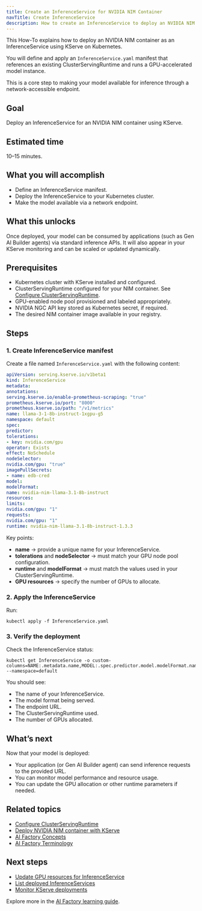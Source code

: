 ```yaml
---
title: Create an InferenceService for NVIDIA NIM Container
navTitle: Create InferenceService
description: How to create an InferenceService to deploy an NVIDIA NIM container with KServe on Kubernetes.
---
```


This How-To explains how to deploy an NVIDIA NIM container as an InferenceService using KServe on Kubernetes.

You will define and apply an `InferenceService.yaml` manifest that references an existing ClusterServingRuntime and runs a GPU-accelerated model instance.

This is a core step to making your model available for inference through a network-accessible endpoint.

## Goal

Deploy an InferenceService for an NVIDIA NIM container using KServe.

## Estimated time

10–15 minutes.

## What you will accomplish

-   Define an InferenceService manifest.
-   Deploy the InferenceService to your Kubernetes cluster.
-   Make the model available via a network endpoint.

## What this unlocks

Once deployed, your model can be consumed by applications (such as Gen AI Builder agents) via standard inference APIs.
It will also appear in your KServe monitoring and can be scaled or updated dynamically.

## Prerequisites

-   Kubernetes cluster with KServe installed and configured.
-   ClusterServingRuntime configured for your NIM container.
    See [Configure ClusterServingRuntime](configure-servingruntime/).
-   GPU-enabled node pool provisioned and labeled appropriately.
-   NVIDIA NGC API key stored as Kubernetes secret, if required.
-   The desired NIM container image available in your registry.

## Steps

### 1. Create InferenceService manifest

Create a file named `InferenceService.yaml` with the following content:

```yaml
apiVersion: serving.kserve.io/v1beta1
kind: InferenceService
metadata:
annotations:
serving.kserve.io/enable-prometheus-scraping: "true"
prometheus.kserve.io/port: "8000"
prometheus.kserve.io/path: "/v1/metrics"
name: llama-3-1-8b-instruct-1xgpu-g5
namespace: default
spec:
predictor:
tolerations:
- key: nvidia.com/gpu
operator: Exists
effect: NoSchedule
nodeSelector:
nvidia.com/gpu: "true"
imagePullSecrets:
- name: edb-cred
model:
modelFormat:
name: nvidia-nim-llama-3.1-8b-instruct
resources:
limits:
nvidia.com/gpu: "1"
requests:
nvidia.com/gpu: "1"
runtime: nvidia-nim-llama-3.1-8b-instruct-1.3.3
```

Key points:

-   **name** → provide a unique name for your InferenceService.
-   **tolerations** and **nodeSelector** → must match your GPU node pool configuration.
-   **runtime** and **modelFormat** → must match the values used in your ClusterServingRuntime.
-   **GPU resources** → specify the number of GPUs to allocate.

### 2. Apply the InferenceService

Run:

```shell
kubectl apply -f InferenceService.yaml
```

### 3. Verify the deployment

Check the InferenceService status:

```shell
kubectl get InferenceService -o custom-columns=NAME:.metadata.name,MODEL:.spec.predictor.model.modelFormat.name,URL:.status.address.url,RUNTIME:.spec.predictor.model.runtime,GPUs:.spec.predictor.model.resources.limits.nvidia\\.com/gpu --namespace=default
```

You should see:

-   The name of your InferenceService.
-   The model format being served.
-   The endpoint URL.
-   The ClusterServingRuntime used.
-   The number of GPUs allocated.

## What’s next

Now that your model is deployed:

-   Your application (or Gen AI Builder agent) can send inference requests to the provided URL.
-   You can monitor model performance and resource usage.
-   You can update the GPU allocation or other runtime parameters if needed.

## Related topics

-   [Configure ClusterServingRuntime](configure-servingruntime/)
-   [Deploy NVIDIA NIM container with KServe](./deploy-nim-container)
-   [AI Factory Concepts](/edb-postgres-ai/ai-factory/learn/explained/ai-factory-concepts/)
-   [AI Factory Terminology](/edb-postgres-ai/ai-factory/learn/explained/terminology/)

## Next steps

-   [Update GPU resources for InferenceService](./update-gpu-resources)
-   [List deployed InferenceServices](monitor-inferenceservice/)
-   [Monitor KServe deployments](#)

Explore more in the [AI Factory learning guide](/edb-postgres-ai/ai-factory/learn).
